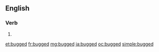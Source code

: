 ==English==

===Verb===
{{head|en|verb form}}

# {{en-past of|bug}}

[[et:bugged]]
[[fr:bugged]]
[[mg:bugged]]
[[ja:bugged]]
[[oc:bugged]]
[[simple:bugged]]